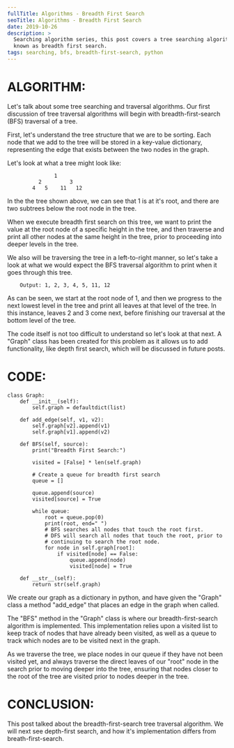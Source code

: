 ```yaml
---
fullTitle: Algorithms - Breadth First Search
seoTitle: Algorithms - Breadth First Search
date: 2019-10-26
description: >
  Searching algorithm series, this post covers a tree searching algorithm,
  known as breadth first search.
tags: searching, bfs, breadth-first-search, python
---
```


# ALGORITHM:

Let's talk about some tree searching and traversal algorithms. Our first discussion of
tree traversal algorithms will begin with breadth-first-search (BFS) traversal of a tree.

First, let's understand the tree structure that we are to be sorting. Each node that
we add to the tree will be stored in a key-value dictionary, representing the edge
that exists between the two nodes in the graph.

Let's look at what a tree might look like:

                   1
              2         3
            4   5    11   12

In the the tree shown above, we can see that 1 is at it's root, and there are two
subtrees below the root node in the tree.

When we execute breadth first search on this tree, we want to print the value at the
root node of a specific height in the tree, and then traverse and print all other nodes
at the same height in the tree, prior to proceeding into deeper levels in the tree.

We also will be traversing the tree in a left-to-right manner, so let's take a look
at what we would expect the BFS traversal algorithm to print when it goes through
this tree.

        Output: 1, 2, 3, 4, 5, 11, 12

As can be seen, we start at the root node of 1, and then we progress to the next lowest
level in the tree and print all leaves at that level of the tree. In this instance,
leaves 2 and 3 come next, before finishing our traversal at the bottom level of the tree.

The code itself is not too difficult to understand so let's look at that next.
A "Graph" class has been created for this problem as it allows us to add
functionality, like depth first search, which will be discussed in future posts.

# CODE:

    class Graph:
        def __init__(self):
            self.graph = defaultdict(list)

        def add_edge(self, v1, v2):
            self.graph[v2].append(v1)
            self.graph[v1].append(v2)

        def BFS(self, source):
            print("Breadth First Search:")

            visited = [False] * len(self.graph)

            # Create a queue for breadth first search
            queue = []

            queue.append(source)
            visited[source] = True

            while queue:
                root = queue.pop(0)
                print(root, end=" ")
                # BFS searches all nodes that touch the root first.
                # DFS will search all nodes that touch the root, prior to
                # continuing to search the root node.
                for node in self.graph[root]:
                    if visited[node] == False:
                        queue.append(node)
                        visited[node] = True

        def __str__(self):
            return str(self.graph)

We create our graph as a dictionary in python, and have given the "Graph" class a method
"add_edge" that places an edge in the graph when called.

The "BFS" method in the "Graph" class is where our breadth-first-search algorithm is implemented.
This implementation relies upon a visited list to keep track of nodes that have already been
visited, as well as a queue to track which nodes are to be visited next in the graph.

As we traverse the tree, we place nodes in our queue if they have not been visited yet, and
always traverse the direct leaves of our "root" node in the search prior to moving deeper
into the tree, ensuring that nodes closer to the root of the tree are visited prior to nodes
deeper in the tree.

# CONCLUSION:

This post talked about the breadth-first-search tree traversal algorithm. We will next
see depth-first search, and how it's implementation differs from breath-first-search.
